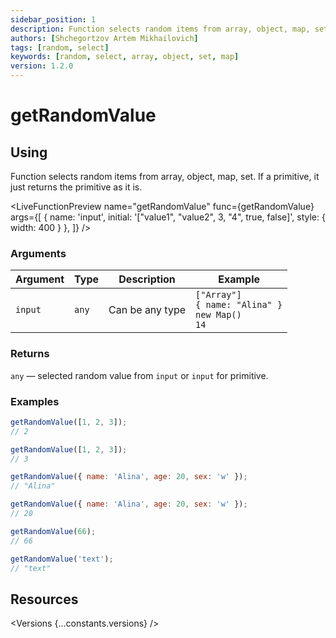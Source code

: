 ```yaml
---
sidebar_position: 1
description: Function selects random items from array, object, map, set.
authors: [Shchegortzov Artem Mikhailovich]
tags: [random, select]
keywords: [random, select, array, object, set, map]
version: 1.2.0
---
```




# getRandomValue

## Using

Function selects random items from array, object, map, set. If a primitive, it just returns the primitive as it is.

<LiveFunctionPreview
  name="getRandomValue"
  func={getRandomValue}
  args={[
    { name: 'input', initial: '["value1", "value2", 3, "4", true, false]', style: { width: 400 } },
  ]}
/>

### Arguments

| Argument | Type  | Description     | Example                                                               |
| -------- | ----- | --------------- | --------------------------------------------------------------------- |
| `input`  | `any` | Can be any type | `["Array"]` <br /> `{ name: "Alina" }` <br /> `new Map()` <br /> `14` |

### Returns

`any` — selected random value from `input` or `input` for primitive.

### Examples

```js
getRandomValue([1, 2, 3]);
// 2

getRandomValue([1, 2, 3]);
// 3

getRandomValue({ name: 'Alina', age: 20, sex: 'w' });
// "Alina"

getRandomValue({ name: 'Alina', age: 20, sex: 'w' });
// 20

getRandomValue(66);
// 66

getRandomValue('text');
// "text"
```

## Resources

<Versions {...constants.versions} />

<div style={{ display: 'flex', gap: 20 }}>
  <GitHubResourceButton linkPath={constants.resourceLinkPath} />
</div>
